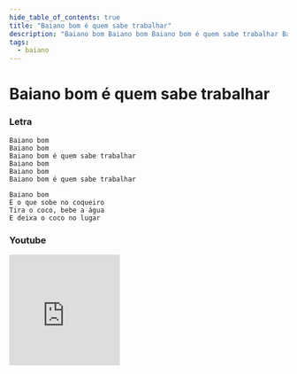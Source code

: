 ```yaml
---
hide_table_of_contents: true
title: "Baiano bom é quem sabe trabalhar"
description: "Baiano bom Baiano bom Baiano bom é quem sabe trabalhar Baiano bom Baiano bom Baiano bom é quem sabe trabalhar Baiano bom É o que sobe no coqueiro Tira o coco, bebe a água E deixa o coco no lugar"
tags:
  - baiano
---
```


# Baiano bom é quem sabe trabalhar

### Letra

```text
Baiano bom
Baiano bom
Baiano bom é quem sabe trabalhar
Baiano bom
Baiano bom
Baiano bom é quem sabe trabalhar

Baiano bom
É o que sobe no coqueiro
Tira o coco, bebe a água
E deixa o coco no lugar
```

### Youtube

<iframe
  width="200"
  height="200"
  src="https://www.youtube.com/embed/3c5s3sTvb5k"
  title="YouTube video player"
  frameborder="0"
  allow="accelerometer; autoplay; clipboard-write; encrypted-media; gyroscope; picture-in-picture; web-share"
  referrerpolicy="strict-origin-when-cross-origin"
  allowfullscreen
></iframe>